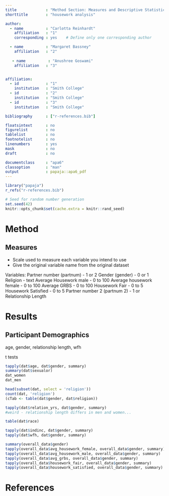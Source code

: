 ```yaml
---
title             : "Method Section: Measures and Descriptive Statistics Write-up"
shorttitle        : "housework analysis"

author: 
  - name          : "Carlotta Reinhardt"
    affiliation   : "1"
    corresponding : yes    # Define only one corresponding author

  - name          : "Margaret Bassney"
    affiliation   : "2"
    
   - name          : "Anushree Goswami"
    affiliation   : "3"


affiliation:
  - id            : "1"
    institution   : "Smith College"
  - id            : "2"
    institution   : "Smith College"
  - id            : "3"
    institution   : "Smith College"

bibliography      : ["r-references.bib"]

floatsintext      : no
figurelist        : no
tablelist         : no
footnotelist      : no
linenumbers       : yes
mask              : no
draft             : no

documentclass     : "apa6"
classoption       : "man"
output            : papaja::apa6_pdf
---
```


```r
library("papaja")
r_refs("r-references.bib")
```

```r
# Seed for random number generation
set.seed(42)
knitr::opts_chunk$set(cache.extra = knitr::rand_seed)
```


# Method
## Measures

- Scale used to measure each variable you intend to use
- Give the original variable name from the original dataset 

Variables:
Partner number (partnum) - 1 or 2
Gender (gender) - 0 or 1
Religion - text
Average Housework male - 0 to 100
Average housework female - 0 to 100
Average GRBS - 0 to 100
Housework Fair - 0 to 5
Housework Satisfied - 0 to 5 
Partner number 2 (partnum 2) - 1 or 
Relationship Length 




# Results
## Participant Demographics

age, gender, relationship length, wfh

t tests 

```r

tapply(dat$age, dat$gender, summary)
summary(dat$sexualor)
dat_women
dat_men

head(subset(dat, select = 'religion'))
count(dat, 'religion')
(cTab <- table(dat$gender, dat$religion))

tapply(dat$relation_yrs, dat$gender, summary)
#weird - relationship length differs in men and women... 

table(dat$race)

tapply(dat$indinc, dat$gender, summary)
tapply(dat$wfh, dat$gender, summary)

summary(overall_data$gender)
tapply(overall_data$avg_housework_female, overall_data$gender, summary)
tapply(overall_data$avg_housework_male, overall_data$gender, summary)
tapply(overall_data$avg_grbs, overall_data$gender, summary)
tapply(overall_data$housework_fair, overall_data$gender, summary)
tapply(overall_data$housework_satisfied, overall_data$gender, summary)
```



\newpage

# References

::: {#refs custom-style="Bibliography"}
:::

